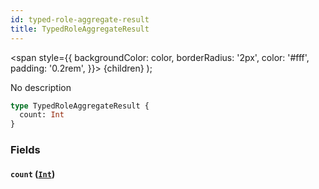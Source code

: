 ```yaml
---
id: typed-role-aggregate-result
title: TypedRoleAggregateResult
---
```


<span
style={{
      backgroundColor: color,
      borderRadius: '2px',
      color: '#fff',
      padding: '0.2rem',
    }}>
{children}
</span>
);

No description

```graphql
type TypedRoleAggregateResult {
  count: Int
}
```

### Fields

#### `count` ([`Int`](/docs/schema/scalars/int))
